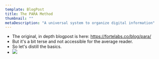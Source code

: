 ```yaml
---
template: BlogPost
title: The PARA Method
thumbnail: ""
metaDescription: "A universal system to organize digital information"
---
```


- The original, in depth blogpost is here: https://fortelabs.co/blog/para/
- But it's a bit terse and not accessible for the average reader.
- So let's distill the basics.
- ![](https://firebasestorage.googleapis.com/v0/b/firescript-577a2.appspot.com/o/imgs%2Fapp%2Fmaxh%2F19u9lz8WGv?alt=media&token=b075a9a8-62b1-4831-b8aa-6ea47d806621)
